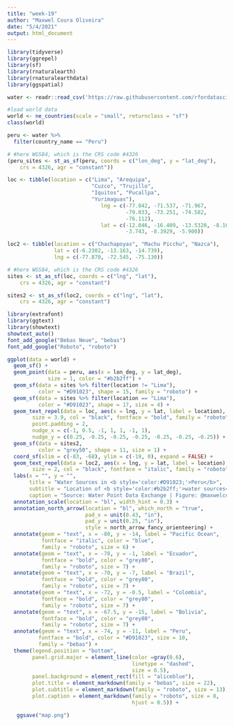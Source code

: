 ```yaml
---
title: "week-19"
author: "Maxwel Coura Oliveira"
date: "5/4/2021"
output: html_document
---
```



```r
library(tidyverse)
library(ggrepel)
library(sf)
library(rnaturalearth)
library(rnaturalearthdata)
library(ggspatial)
```



```r
water <- readr::read_csv('https://raw.githubusercontent.com/rfordatascience/tidytuesday/master/data/2021/2021-05-04/water.csv')
```





```r
#load world data
world <- ne_countries(scale = "small", returnclass = "sf")
class(world)
```

```r
peru <- water %>% 
  filter(country_name == "Peru")
```

```r
# #here WGS84, which is the CRS code #4326
(peru_sites <- st_as_sf(peru, coords = c("lon_deg", y = "lat_deg"), 
    crs = 4326, agr = "constant"))
```

```r
loc <- tibble(location = c("Lima", "Arequipa", 
                           "Cuzco", "Trujillo", 
                           "Iquitos", "Pucallpa",
                           "Yurimaguas"), 
                              lng = c(-77.042, -71.537, -71.967, 
                                      -79.033, -73.251, -74.582, 
                                      -76.112), 
                              lat = c(-12.046, -16.409, -13.5320, -8.106, 
                                      -3.743, -8.3929, -5.900))

loc2 <- tibble(location = c("Chachapoyas", "Machu Picchu", "Nazca"),
               lat = c(-6.2302, -13.163, -14.739),
               lng = c(-77.870, -72.545, -75.130))

# #here WGS84, which is the CRS code #4326
sites <- st_as_sf(loc, coords = c("lng", "lat"), 
    crs = 4326, agr = "constant")

sites2 <- st_as_sf(loc2, coords = c("lng", "lat"), 
    crs = 4326, agr = "constant")
```

```r
library(extrafont)
library(ggtext)
library(showtext)
showtext_auto()
font_add_google("Bebas Neue", "bebas") 
font_add_google("Roboto", "roboto") 
```




```r
ggplot(data = world) +
  geom_sf() +
  geom_point(data = peru, aes(x = lon_deg, y = lat_deg),
             size = 1, color = "#b2b2ff") +
  geom_sf(data = sites %>% filter(location != "Lima"), 
          color = "#D91023", shape = 15, family = "roboto") +
  geom_sf(data = sites %>% filter(location == "Lima"), 
          color = "#D91023", shape = 17, size = 4) +
  geom_text_repel(data = loc, aes(x = lng, y = lat, label = location), 
        size = 3.9, col = "black", fontface = "bold", family = "roboto",
        point.padding = 2,
        nudge_x = c(-1, 0.5, -1, 1, 1, -1, 1), 
        nudge_y = c(0.25, -0.25, -0.25, -0.25, -0.25, -0.25, -0.25)) +
  geom_sf(data = sites2, 
          color = "grey50", shape = 11, size = 1) +
  coord_sf(xlim = c(-83, -68), ylim = c(-19, 0), expand = FALSE) +
  geom_text_repel(data = loc2, aes(x = lng, y = lat, label = location), 
        size = 2, col = "black", fontface = "italic", family = "roboto") +
  labs(x = "", y = "",
       title = "Water Sources in <b style='color:#D91023;'>Peru</b>",
       subtitle = "Location of <b style='color:#b2b2ff;'>water sources</b> since 1970",
       caption = "Source: Water Point Data Exchange | Figure: @maxwelco") +
  annotation_scale(location = "bl", width_hint = 0.3) + 
  annotation_north_arrow(location = "bl", which_north = "true", 
                         pad_x = unit(0.43, "in"), 
                         pad_y = unit(0.25, "in"), 
                         style = north_arrow_fancy_orienteering) +
  annotate(geom = "text", x = -80, y = -14, label = "Pacific Ocean", 
           fontface = "italic", color = "blue", 
           family = "roboto", size = 6) +
  annotate(geom = "text", x = -78, y = -1, label = "Ecuador", 
           fontface = "bold", color = "grey80", 
           family = "roboto", size = 7) +
  annotate(geom = "text", x = -70, y = -7, label = "Brazil", 
           fontface = "bold", color = "grey80", 
           family = "roboto", size = 7) +
  annotate(geom = "text", x = -72, y = -0.5, label = "Colombia", 
           fontface = "bold", color = "grey80", 
           family = "roboto", size = 7) +
  annotate(geom = "text", x = -67.5, y = -15, label = "Bolivia", 
           fontface = "bold", color = "grey80", 
           family = "roboto", size = 7) +
  annotate(geom = "text", x = -74, y = -11, label = "Peru", 
          fontface = "bold", color = "#D91023", size = 10, 
          family = "bebas") +
  theme(legend.position = "bottom",
        panel.grid.major = element_line(color =gray(0.6), 
                                        linetype = "dashed", 
                                        size = 0.5), 
        panel.background = element_rect(fill = "aliceblue"),
        plot.title = element_markdown(family = "bebas", size = 22),
        plot.subtitle = element_markdown(family = "roboto", size = 13),
        plot.caption = element_markdown(family = "roboto", size = 8, 
                                        hjust = 0.5)) +

   ggsave("map.png")
```








